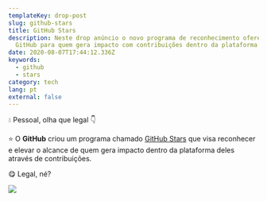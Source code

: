 ```yaml
---
templateKey: drop-post
slug: github-stars
title: GitHub Stars
description: Neste drop anúncio o novo programa de reconhecimento oferecido pelo
  GitHub para quem gera impacto com contribuições dentro da plataforma.
date: 2020-08-07T17:44:12.336Z
keywords:
  - github
  - stars
category: tech
lang: pt
external: false
---
```

💧 Pessoal, olha que legal 👇 

⭐️  O **GitHub** criou um programa chamado [GitHub Stars](https://stars.github.com/program) que visa reconhecer e elevar o alcance de quem gera impacto dentro da plataforma deles através de contribuições. 

😋 Legal, né?

![](https://res.cloudinary.com/beto-muniz/image/upload/f_auto/v1596822442/screenshot-stars.github.com-2020.08.07-14_43_34_asridb.png)